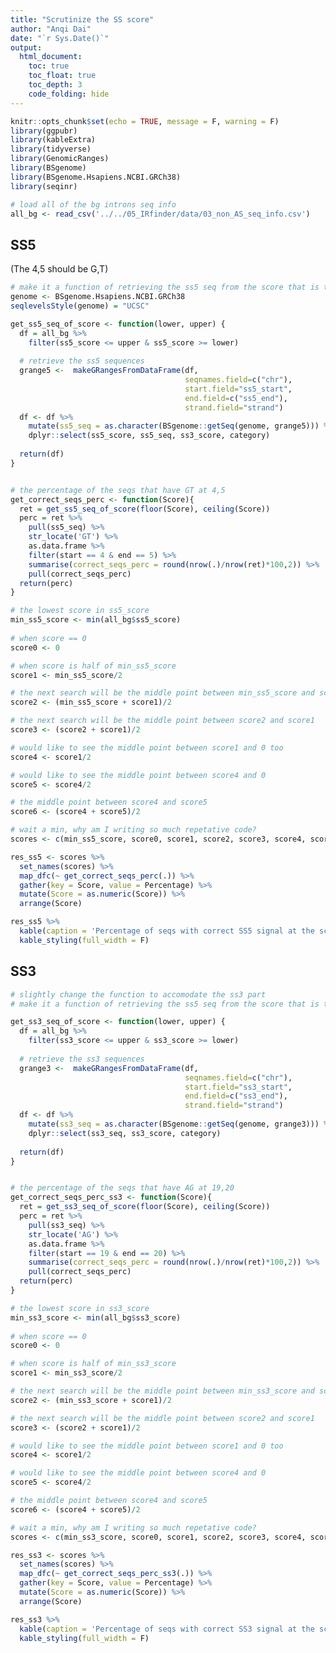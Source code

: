 ```yaml
---
title: "Scrutinize the SS score"
author: "Anqi Dai"
date: "`r Sys.Date()`"
output:
  html_document:
    toc: true
    toc_float: true
    toc_depth: 3
    code_folding: hide
---
```


```r
knitr::opts_chunk$set(echo = TRUE, message = F, warning = F)
library(ggpubr)
library(kableExtra)
library(tidyverse)
library(GenomicRanges)
library(BSgenome)
library(BSgenome.Hsapiens.NCBI.GRCh38)
library(seqinr)
```

```r
# load all of the bg introns seq info
all_bg <- read_csv('../../05_IRfinder/data/03_non_AS_seq_info.csv')
```

## SS5 

(The 4,5 should be G,T)

```r
# make it a function of retrieving the ss5 seq from the score that is the input
genome <- BSgenome.Hsapiens.NCBI.GRCh38
seqlevelsStyle(genome) = "UCSC"

get_ss5_seq_of_score <- function(lower, upper) {
  df = all_bg %>% 
    filter(ss5_score <= upper & ss5_score >= lower)
  
  # retrieve the ss5 sequences
  grange5 <-  makeGRangesFromDataFrame(df, 
                                       seqnames.field=c("chr"),  
                                       start.field="ss5_start", 
                                       end.field=c("ss5_end"), 
                                       strand.field="strand")
  df <- df %>% 
    mutate(ss5_seq = as.character(BSgenome::getSeq(genome, grange5))) %>% 
    dplyr::select(ss5_score, ss5_seq, ss3_score, category)
  
  return(df)
}


# the percentage of the seqs that have GT at 4,5
get_correct_seqs_perc <- function(Score){
  ret = get_ss5_seq_of_score(floor(Score), ceiling(Score))
  perc = ret %>% 
    pull(ss5_seq) %>% 
    str_locate('GT') %>% 
    as.data.frame %>% 
    filter(start == 4 & end == 5) %>% 
    summarise(correct_seqs_perc = round(nrow(.)/nrow(ret)*100,2)) %>% 
    pull(correct_seqs_perc)
  return(perc)
}
```

```r
# the lowest score in ss5_score
min_ss5_score <- min(all_bg$ss5_score)
   
# when score == 0
score0 <- 0

# when score is half of min_ss5_score
score1 <- min_ss5_score/2

# the next search will be the middle point between min_ss5_score and score1
score2 <- (min_ss5_score + score1)/2

# the next search will be the middle point between score2 and score1
score3 <- (score2 + score1)/2

# would like to see the middle point between score1 and 0 too
score4 <- score1/2

# would like to see the middle point between score4 and 0
score5 <- score4/2

# the middle point between score4 and score5
score6 <- (score4 + score5)/2

# wait a min, why am I writing so much repetative code?
scores <- c(min_ss5_score, score0, score1, score2, score3, score4, score5, score6)

res_ss5 <- scores %>% 
  set_names(scores) %>% 
  map_dfc(~ get_correct_seqs_perc(.)) %>% 
  gather(key = Score, value = Percentage) %>% 
  mutate(Score = as.numeric(Score)) %>% 
  arrange(Score)
```

```r
res_ss5 %>% 
  kable(caption = 'Percentage of seqs with correct SS5 signal at the score threshold') %>% 
  kable_styling(full_width = F)
```

## SS3


```r
# slightly change the function to accomodate the ss3 part
# make it a function of retrieving the ss5 seq from the score that is the input

get_ss3_seq_of_score <- function(lower, upper) {
  df = all_bg %>% 
    filter(ss3_score <= upper & ss3_score >= lower)
  
  # retrieve the ss3 sequences
  grange3 <-  makeGRangesFromDataFrame(df, 
                                       seqnames.field=c("chr"),  
                                       start.field="ss3_start", 
                                       end.field=c("ss3_end"), 
                                       strand.field="strand")
  df <- df %>% 
    mutate(ss3_seq = as.character(BSgenome::getSeq(genome, grange3))) %>% 
    dplyr::select(ss3_seq, ss3_score, category)
  
  return(df)
}


# the percentage of the seqs that have AG at 19,20
get_correct_seqs_perc_ss3 <- function(Score){
  ret = get_ss3_seq_of_score(floor(Score), ceiling(Score))
  perc = ret %>% 
    pull(ss3_seq) %>% 
    str_locate('AG') %>% 
    as.data.frame %>% 
    filter(start == 19 & end == 20) %>% 
    summarise(correct_seqs_perc = round(nrow(.)/nrow(ret)*100,2)) %>% 
    pull(correct_seqs_perc)
  return(perc)
}
```

```r
# the lowest score in ss3_score
min_ss3_score <- min(all_bg$ss3_score)
   
# when score == 0
score0 <- 0

# when score is half of min_ss3_score
score1 <- min_ss3_score/2

# the next search will be the middle point between min_ss3_score and score1
score2 <- (min_ss3_score + score1)/2

# the next search will be the middle point between score2 and score1
score3 <- (score2 + score1)/2

# would like to see the middle point between score1 and 0 too
score4 <- score1/2

# would like to see the middle point between score4 and 0
score5 <- score4/2

# the middle point between score4 and score5
score6 <- (score4 + score5)/2

# wait a min, why am I writing so much repetative code?
scores <- c(min_ss3_score, score0, score1, score2, score3, score4, score5, score6)

res_ss3 <- scores %>% 
  set_names(scores) %>% 
  map_dfc(~ get_correct_seqs_perc_ss3(.)) %>% 
  gather(key = Score, value = Percentage) %>% 
  mutate(Score = as.numeric(Score)) %>% 
  arrange(Score)
```

```r
res_ss3 %>% 
  kable(caption = 'Percentage of seqs with correct SS3 signal at the score threshold') %>% 
  kable_styling(full_width = F)
```

